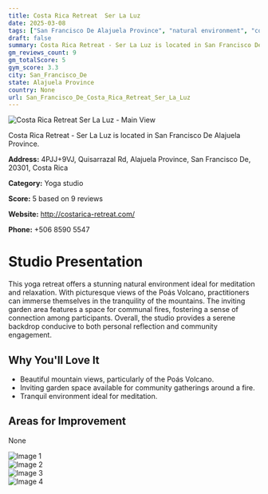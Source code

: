 ```yaml
---
title: Costa Rica Retreat  Ser La Luz
date: 2025-03-08
tags: ["San Francisco De Alajuela Province", "natural environment", "community", "San Francisco De"]  
draft: false
summary: Costa Rica Retreat - Ser La Luz is located in San Francisco De Alajuela Province.
gm_reviews_count: 9
gm_totalScore: 5
gym_score: 3.3
city: San_Francisco_De
state: Alajuela Province
country: None
url: San_Francisco_De_Costa_Rica_Retreat_Ser_La_Luz
---
```


<div className="aspect-[16/9] relative my-8">
  <img 
    src="https://dynamic-media-cdn.tripadvisor.com/media/photo-o/0d/52/95/37/ser-la-luz.jpg?w=1900&h=1400&s=1"
    alt="Costa Rica Retreat  Ser La Luz - Main View"
    className="object-cover absolute inset-0 w-full h-full rounded-lg"
  />
</div>

Costa Rica Retreat - Ser La Luz is located in San Francisco De Alajuela Province.

**Address:** 4PJJ+9VJ, Quisarrazal Rd, Alajuela Province, San Francisco De, 20301, Costa Rica

**Category:** Yoga studio

**Score:** 5 based on 9 reviews

**Website:** http://costarica-retreat.com/

**Phone:** +506 8590 5547

# Studio Presentation

This yoga retreat offers a stunning natural environment ideal for meditation and relaxation. 
With picturesque views of the Poás Volcano, practitioners can immerse themselves in the tranquility of the mountains. 
The inviting garden area features a space for communal fires, fostering a sense of connection among participants. 
Overall, the studio provides a serene backdrop conducive to both personal reflection and community engagement.

## Why You'll Love It

- Beautiful mountain views, particularly of the Poás Volcano.
- Inviting garden space available for community gatherings around a fire.
- Tranquil environment ideal for meditation.

## Areas for Improvement

None

<div className="grid grid-cols-1 xl:grid-cols-2 gap-4 my-8">
<div className="aspect-[4/3] relative"><img src="https://lh3.googleusercontent.com/gps-cs-s/AB5caB-WLf_cKrFds_aBLBvM5g0P4JyjERAgsHwPKBaNddZs6xmdzweSo_Tc1-umUwOs24GdbVwUoWPVbHokeE0EuFAVmqmM0fdvglFsgAv5n39nLxGIkpi06tU4bxLJ1h4rnHOpK6Sv=w1920-h1080-k-no" alt="Image 1" className="object-cover absolute inset-0 w-full h-full rounded-lg" /></div>
<div className="aspect-[4/3] relative"><img src="https://dynamic-media-cdn.tripadvisor.com/media/photo-o/0d/52/8f/96/ser-la-luz.jpg?w=1900&h=1400&s=1" alt="Image 2" className="object-cover absolute inset-0 w-full h-full rounded-lg" /></div>
<div className="aspect-[4/3] relative"><img src="https://dynamic-media-cdn.tripadvisor.com/media/photo-o/0c/17/0f/9b/getlstd-property-photo.jpg?w=1900&h=1400&s=1" alt="Image 3" className="object-cover absolute inset-0 w-full h-full rounded-lg" /></div>
<div className="aspect-[4/3] relative"><img src="https://dynamic-media-cdn.tripadvisor.com/media/photo-o/0d/52/94/19/yoga.jpg?w=1900&h=1400&s=1" alt="Image 4" className="object-cover absolute inset-0 w-full h-full rounded-lg" /></div>
</div>